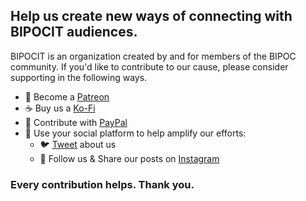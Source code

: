 
<SEO title="BIPOCIT - Support Us" />

<Flex width="1/2">

## Help us create new ways of connecting with BIPOCIT audiences.

BIPOCIT is an organization created by and for members of the BIPOC community. If you'd like to contribute to our cause, please consider supporting in the following ways.

- 🤝 Become a [Patreon](https://www.patreon.com/bipocit/)
- ☕️ Buy us a [Ko-Fi](https://www.ko-fi.com/bipocit)
- 💸 Contribute with [PayPal](https://paypal.me/bipocit)
- 📲 Use your social platform to help amplify our efforts:
  - 🐦 [Tweet](https://twitter.com/BIPOCIT) about us
  - 📸 Follow us & Share our posts on [Instagram](https://www.instagram.com/bipocit/)

### Every contribution helps. Thank you.

</Flex>